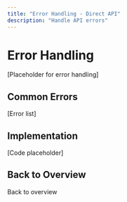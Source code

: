 ```yaml
---
title: "Error Handling - Direct API"
description: "Handle API errors"
---
```


# Error Handling

[Placeholder for error handling]

## Common Errors

[Error list]

## Implementation

[Code placeholder]

## Back to Overview

<Card title="Direct API Overview" icon="arrow-left" href="/mock-direct-api/overview">
  Back to overview
</Card>

